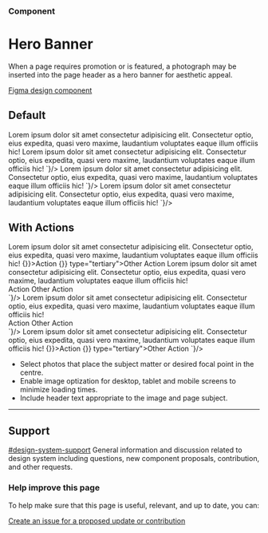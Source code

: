 
<Meta title="Components/Hero Banner" />

### Component
# Hero Banner

When a page requires promotion or is featured, a photograph may be inserted into the page header as a hero banner for aesthetic appeal.

[Figma design component](https://www.figma.com/file/3pb2IK8s2QUqWieH79KdN7/Components---DIO-DS?node-id=3800%3A118528)

## Default

<Story name="Default">
  <GoAHeroBanner
    title="Hero Banner"
    backgroundUrl="https://i.picsum.photos/id/1076/600/400.jpg?hmac=iLAZWoEDYRRPGnsbx7aWOGf-olRn3R5eOLDgH_IfXRw"
  >
    Lorem ipsum dolor sit amet consectetur adipisicing elit. Consectetur optio, eius expedita, quasi vero maxime, laudantium voluptates eaque illum officiis hic!
  </GoAHeroBanner>
</Story>

<Tabs>
  <Tab label="Web Component">
    <CodeSnippet lang="html" code={`
      <goa-hero-banner
        title="Hero Banner"
        backgroundurl="https://i.picsum.photos/id/1076/600/400.jpg"
      >
        Lorem ipsum dolor sit amet consectetur adipisicing elit. Consectetur optio, eius expedita, quasi vero maxime, laudantium voluptates eaque illum officiis hic!
      </goa-hero-banner>
    `}/>
  </Tab>
  <Tab label="Angular">
    <CodeSnippet lang="html" code={`
      <goa-hero-banner
        title="Hero Banner"
        backgroundurl="https://i.picsum.photos/id/1076/600/400.jpg"
      >
        Lorem ipsum dolor sit amet consectetur adipisicing elit. Consectetur optio, eius expedita, quasi vero maxime, laudantium voluptates eaque illum officiis hic!
      </goa-hero-banner>
    `}/>
  </Tab>
  <Tab label="React">
    <CodeSnippet lang="jsx" code={`
      <GoAHeroBanner
        title="Hero Banner"
        backgroundUrl="https://i.picsum.photos/id/1076/600/400.jpg"
      >
        Lorem ipsum dolor sit amet consectetur adipisicing elit. Consectetur optio, eius expedita, quasi vero maxime, laudantium voluptates eaque illum officiis hic!
      </GoAHeroBanner>
    `}/>
  </Tab>
</Tabs>

## With Actions

<Story name="Actions">
  <GoAHeroBanner
    title="Hero Banner"
    backgroundUrl="https://i.picsum.photos/id/1076/600/400.jpg?hmac=iLAZWoEDYRRPGnsbx7aWOGf-olRn3R5eOLDgH_IfXRw"
  >
    Lorem ipsum dolor sit amet consectetur adipisicing elit. Consectetur optio, eius expedita, quasi vero maxime, laudantium voluptates eaque illum officiis hic!
    <GoAHeroBannerActions>
      <GoAButtonGroup>
        <GoAButton onClick={() => {}}>Action</GoAButton>
        <GoAButton onClick={() => {}} type="tertiary">Other Action</GoAButton>
      </GoAButtonGroup>
    </GoAHeroBannerActions>
  </GoAHeroBanner>
</Story>

<Tabs>
  <Tab label="Web Component">
    <CodeSnippet lang="html" code={`
      <goa-hero-banner
        title="Hero Banner"
        backgroundurl="https://i.picsum.photos/id/1076/600/400.jpg"
      >
        Lorem ipsum dolor sit amet consectetur adipisicing elit. Consectetur optio, eius expedita, quasi vero maxime, laudantium voluptates eaque illum officiis hic!
        <div slot="actions">
          <goa-button-group>
            <goa-button>Action</goa-button>
            <goa-button type="tertiary">Other Action</goa-button>
          </goa-button-group>
        </div>
      </goa-hero-banner>
    `}/>
  </Tab>
  <Tab label="Angular">
    <CodeSnippet lang="html" code={`
      <goa-hero-banner
        title="Hero Banner"
        backgroundurl="https://i.picsum.photos/id/1076/600/400.jpg"
      >
        Lorem ipsum dolor sit amet consectetur adipisicing elit. Consectetur optio, eius expedita, quasi vero maxime, laudantium voluptates eaque illum officiis hic!
        <div slot="actions">
          <goa-button-group>
            <goa-button>Action</goa-button>
            <goa-button type="tertiary">Other Action</goa-button>
          </goa-button-group>
        </div>
      </goa-hero-banner>
    `}/>
  </Tab>
  <Tab label="React">
    <CodeSnippet lang="jsx" code={`
      <GoAHeroBanner
        title="Hero Banner"
        backgroundUrl="https://i.picsum.photos/id/1076/600/400.jpg"
      >
        Lorem ipsum dolor sit amet consectetur adipisicing elit. Consectetur optio, eius expedita, quasi vero maxime, laudantium voluptates eaque illum officiis hic!
        <GoAHeroBannerActions>
          <GoAButtonGroup>
            <GoAButton onClick={() => {}}>Action</GoAButton>
            <GoAButton onClick={() => {}} type="tertiary">Other Action</GoAButton>
          </GoAButtonGroup>
        </GoAHeroBannerActions>
      </GoAHeroBanner>
    `}/>
  </Tab>
</Tabs>

<Note type="best-practices">
  <ul>
    <li>Select photos that place the subject matter or desired focal point in the centre.</li>
    <li>Enable image optization for desktop, tablet and mobile screens to minimize loading times.</li>
    <li>Include header text appropriate to the image and page subject.</li>
  </ul>
</Note>

---

## Support

<goa-callout type="information" title="Need help? Connect with us on Slack">
  <a href="https://goa-dio.slack.com/archives/C02PLLT9HQ9">#design-system-support</a> General information and discussion related to design system including questions, new component proposals, contribution, and other requests.
</goa-callout>

### Help improve this page

To help make sure that this page is useful, relevant, and up to date, you can:

[Create an issue for a proposed update or contribution](https://github.com/GovAlta/ui-components/issues/new/choose)
